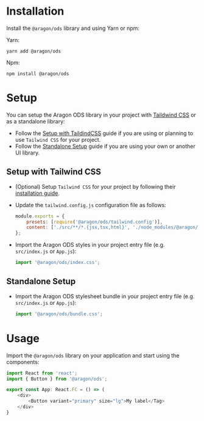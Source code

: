 
<Meta title="Docs/Installation" />

# Installation

Install the `@aragon/ods` library and using Yarn or npm:

Yarn:

```shell
yarn add @aragon/ods
```

Npm:

```shell
npm install @aragon/ods
```

# Setup

You can setup the Aragon ODS library in your project with [Taildwind CSS](https://tailwindcss.com) or as a standalone
library:

-   Follow the [Setup with TaildindCSS](#setup-with-tailwindcss) guide if you are using or planning to use
    `Tailwind CSS` for your project.
-   Follow the [Standalone Setup](#standalone-setup) guide if you are using your own or another UI library.

## Setup with Tailwind CSS

-   (Optional) Setup `Tailwind CSS` for your project by following their
    [installation guide](https://tailwindcss.com/docs/installation).

-   Update the `tailwind.config.js` configuration file as follows:

    ```javascript
    module.exports = {
        presets: [require('@aragon/ods/tailwind.config')],
        content: ['./src/**/*.{jsx,tsx,html}', './node_modules/@aragon/ods/**/*.js'],
    };
    ```

-   Import the Aragon ODS styles in your project entry file (e.g. `src/index.js` or `App.js`):

    ```typescript
    import '@aragon/ods/index.css';
    ```

## Standalone Setup

-   Import the Aragon ODS stylesheet bundle in your project entry file (e.g. `src/index.js` or `App.js`):

    ```typescript
    import '@aragon/ods/bundle.css';
    ```

# Usage

Import the `@aragon/ods` library on your application and start using the components:

```typescript
import React from 'react';
import { Button } from '@aragon/ods';

export const App: React.FC = () => (
    <div>
        <Button variant="primary" size="lg">My label</Tag>
    </div>
}
```
